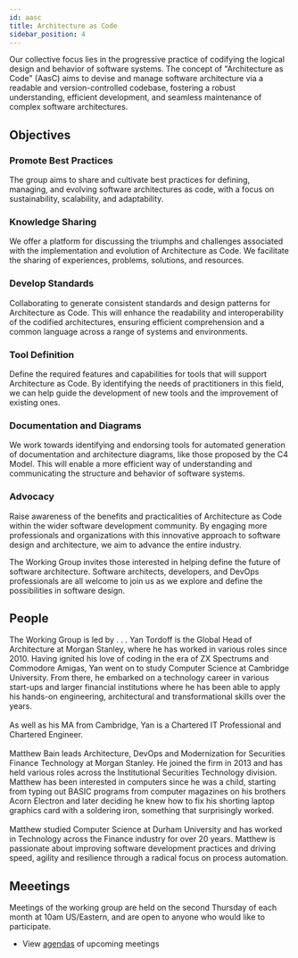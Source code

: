 ```yaml
---
id: aasc
title: Architecture as Code
sidebar_position: 4
---
```


Our collective focus lies in the progressive practice of codifying the logical design and behavior of software systems. The concept of "Architecture as Code" (AasC) aims to devise and manage software architecture via a readable and version-controlled codebase, fostering a robust understanding, efficient development, and seamless maintenance of complex software architectures.

## Objectives

### Promote Best Practices
The group aims to share and cultivate best practices for defining, managing, and evolving software architectures as code, with a focus on sustainability, scalability, and adaptability.

### Knowledge Sharing
We offer a platform for discussing the triumphs and challenges associated with the implementation and evolution of Architecture as Code. We facilitate the sharing of experiences, problems, solutions, and resources.

### Develop Standards
Collaborating to generate consistent standards and design patterns for Architecture as Code. This will enhance the readability and interoperability of the codified architectures, ensuring efficient comprehension and a common language across a range of systems and environments.

### Tool Definition
Define the required features and capabilities for tools that will support Architecture as Code. By identifying the needs of practitioners in this field, we can help guide the development of new tools and the improvement of existing ones.

### Documentation and Diagrams
We work towards identifying and endorsing tools for automated generation of documentation and architecture diagrams, like those proposed by the C4 Model. This will enable a more efficient way of understanding and communicating the structure and behavior of software systems.

### Advocacy
Raise awareness of the benefits and practicalities of Architecture as Code within the wider software development community. By engaging more professionals and organizations with this innovative approach to software design and architecture, we aim to advance the entire industry.

The Working Group invites those interested in helping define the future of software architecture. Software architects, developers, and DevOps professionals are all welcome to join us as we explore and define the possibilities in software design.

## People
The Working Group is led by . . .
<Bio name="Yan Tordoff" organisation="Morgan Stanley" image="https://avatars.githubusercontent.com/u/71541861?v=4">
    Yan Tordoff is the Global Head of Architecture at Morgan Stanley, where he has worked in various roles since 2010.  Having ignited his love of coding in the era of ZX Spectrums and Commodore Amigas, Yan went on to study Computer Science at Cambridge University. From there, he embarked on a technology career in various start-ups and larger financial institutions where he has been able to apply his hands-on engineering, architectural and transformational skills over the years.
    <br/><br/>
    As well as his MA from Cambridge, Yan is a Chartered IT Professional and Chartered Engineer.
</Bio>
<br/><br/>
<Bio name="Matthew Bain" organisation="Morgan Stanley" image="https://avatars.githubusercontent.com/u/66839492?v=4">
    Matthew Bain leads Architecture, DevOps and Modernization for Securities Finance Technology at Morgan Stanley. He joined the firm in 2013 and has held various roles across the Institutional Securities Technology division. Matthew has been interested in computers since he was a child, starting from typing out BASIC programs from computer magazines on his brothers Acorn Electron and later deciding he knew how to fix his shorting laptop graphics card with a soldering iron, something that surprisingly worked.
    <br/><br/>
    Matthew studied Computer Science at Durham University and has worked in Technology across the Finance industry for over 20 years. Matthew is passionate about improving software development practices and driving speed, agility and resilience through a radical focus on process automation.
</Bio>

## Meeetings
Meetings of the working group are held on the second Thursday of each month at 10am US/Eastern, and are open to anyone who would like to participate.

* View [agendas](https://github.com/finos/devops-automation/issues?q=is%3Aopen+label%3Ameeting+label%3Aarchitecture-as-code) of upcoming meetings
